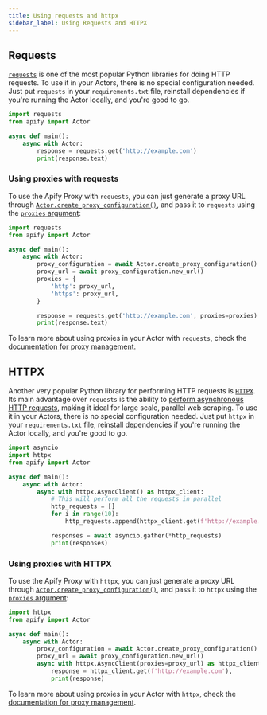 ```yaml
---
title: Using requests and httpx
sidebar_label: Using Requests and HTTPX
---
```


<!-- TODO: link the correct template -->

## Requests

[`requests`](https://requests.readthedocs.io) is one of the most popular Python libraries for doing HTTP requests.
To use it in your Actors, there is no special configuration needed.
Just put `requests` in your `requirements.txt` file, reinstall dependencies if you're running the Actor locally,
and you're good to go.

```python title="src/main.py"
import requests
from apify import Actor

async def main():
    async with Actor:
        response = requests.get('http://example.com')
        print(response.text)
```

### Using proxies with requests

To use the Apify Proxy with `requests`,
you can just generate a proxy URL through [`Actor.create_proxy_configuration()`](../../reference/class/Actor#create_proxy_configuration),
and pass it to `requests` using the [`proxies` argument](https://requests.readthedocs.io/en/latest/user/advanced/#proxies):

```python title="src/main.py"
import requests
from apify import Actor

async def main():
    async with Actor:
        proxy_configuration = await Actor.create_proxy_configuration()
        proxy_url = await proxy_configuration.new_url()
        proxies = {
            'http': proxy_url,
            'https': proxy_url,
        }

        response = requests.get('http://example.com', proxies=proxies)
        print(response.text)
```

To learn more about using proxies in your Actor with `requests`, check the [documentation for proxy management](../concepts/proxy-management).

## HTTPX

Another very popular Python library for performing HTTP requests is [`HTTPX`](https://www.python-httpx.org/).
Its main advantage over `requests` is the ability to [perform asynchronous HTTP requests](https://www.python-httpx.org/async/),
making it ideal for large scale, parallel web scraping.
To use it in your Actors, there is no special configuration needed.
Just put `httpx` in your `requirements.txt` file, reinstall dependencies if you're running the Actor locally,
and you're good to go.

```python title="src/main.py"
import asyncio
import httpx
from apify import Actor

async def main():
    async with Actor:
        async with httpx.AsyncClient() as httpx_client:
            # This will perform all the requests in parallel
            http_requests = []
            for i in range(10):
                http_requests.append(httpx_client.get(f'http://example.com/{i}'))

            responses = await asyncio.gather(*http_requests)
            print(responses)
```

### Using proxies with HTTPX

To use the Apify Proxy with `httpx`,
you can just generate a proxy URL through [`Actor.create_proxy_configuration()`](../../reference/class/Actor#create_proxy_configuration),
and pass it to `httpx` using the [`proxies` argument](https://requests.readthedocs.io/en/latest/user/advanced/#proxies):

```python title="src/main.py"
import httpx
from apify import Actor

async def main():
    async with Actor:
        proxy_configuration = await Actor.create_proxy_configuration()
        proxy_url = await proxy_configuration.new_url()
        async with httpx.AsyncClient(proxies=proxy_url) as httpx_client:
            response = httpx_client.get(f'http://example.com'),
            print(response)
```

To learn more about using proxies in your Actor with `httpx`, check the [documentation for proxy management](../concepts/proxy-management).

